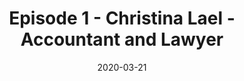---
title: Episode 1 - Christina Lael - Accountant and Lawyer
slug: episode-1-christina-Lael
date: 2020-03-21
featureImage: episode1.jpg
excerpt: In this episode, Christina Lael, a 2010 Nashville School of Law graduate, explains how...
---